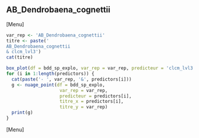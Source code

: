##  AB_Dendrobaena_cognettii
[Menu]
```r
var_rep <- 'AB_Dendrobaena_cognettii'
titre <- paste('
AB_Dendrobaena_cognettii
& clcm_lvl3')
cat(titre)

box_plot(df = bdd_sp_explo, var_rep = var_rep, predicteur = 'clcm_lvl3', titre_x = 'clcm_lvl3', titre_y = var_rep)
for (i in 1:length(predictors)) {
  cat(paste('- ', var_rep, '&', predictors[i]))
  g <- nuage_point(df = bdd_sp_explo,
                    var_rep = var_rep,
                    predicteur = predictors[i],
                    titre_x = predictors[i],
                    titre_y = var_rep)
  print(g)
}
```
[Menu] 



